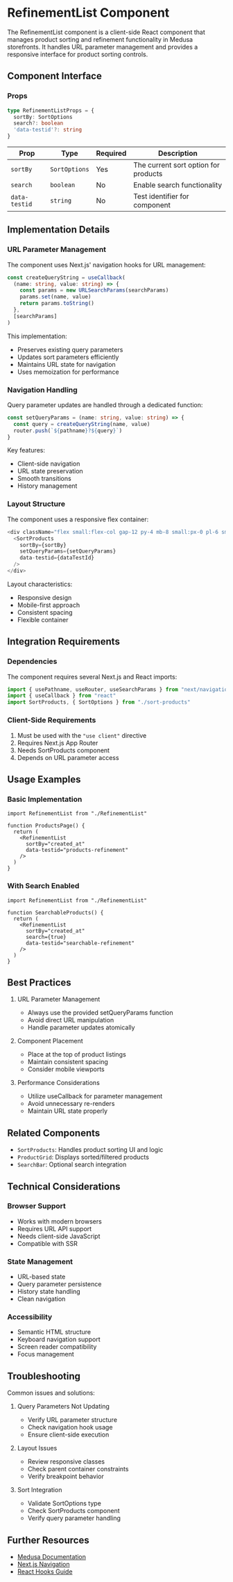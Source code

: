 # RefinementList Component

The RefinementList component is a client-side React component that manages product sorting and refinement functionality in Medusa storefronts. It handles URL parameter management and provides a responsive interface for product sorting controls.

## Component Interface

### Props

```typescript copy
type RefinementListProps = {
  sortBy: SortOptions
  search?: boolean
  'data-testid'?: string
}
```

| Prop | Type | Required | Description |
|------|------|----------|-------------|
| `sortBy` | `SortOptions` | Yes | The current sort option for products |
| `search` | `boolean` | No | Enable search functionality |
| `data-testid` | `string` | No | Test identifier for component |

## Implementation Details

### URL Parameter Management

The component uses Next.js' navigation hooks for URL management:

```typescript copy
const createQueryString = useCallback(
  (name: string, value: string) => {
    const params = new URLSearchParams(searchParams)
    params.set(name, value)
    return params.toString()
  },
  [searchParams]
)
```

This implementation:
- Preserves existing query parameters
- Updates sort parameters efficiently
- Maintains URL state for navigation
- Uses memoization for performance

### Navigation Handling

Query parameter updates are handled through a dedicated function:

```typescript copy
const setQueryParams = (name: string, value: string) => {
  const query = createQueryString(name, value)
  router.push(`${pathname}?${query}`)
}
```

Key features:
- Client-side navigation
- URL state preservation
- Smooth transitions
- History management

### Layout Structure

The component uses a responsive flex container:

```typescript copy
<div className="flex small:flex-col gap-12 py-4 mb-8 small:px-0 pl-6 small:min-w-[250px] small:ml-[1.675rem]">
  <SortProducts 
    sortBy={sortBy} 
    setQueryParams={setQueryParams} 
    data-testid={dataTestId} 
  />
</div>
```

Layout characteristics:
- Responsive design
- Mobile-first approach
- Consistent spacing
- Flexible container

## Integration Requirements

### Dependencies

The component requires several Next.js and React imports:

```typescript copy
import { usePathname, useRouter, useSearchParams } from "next/navigation"
import { useCallback } from "react"
import SortProducts, { SortOptions } from "./sort-products"
```

### Client-Side Requirements

1. Must be used with the `"use client"` directive
2. Requires Next.js App Router
3. Needs SortProducts component
4. Depends on URL parameter access

## Usage Examples

### Basic Implementation

```tsx copy
import RefinementList from "./RefinementList"

function ProductsPage() {
  return (
    <RefinementList 
      sortBy="created_at"
      data-testid="products-refinement"
    />
  )
}
```

### With Search Enabled

```tsx copy
import RefinementList from "./RefinementList"

function SearchableProducts() {
  return (
    <RefinementList 
      sortBy="created_at"
      search={true}
      data-testid="searchable-refinement"
    />
  )
}
```

## Best Practices

1. URL Parameter Management
   - Always use the provided setQueryParams function
   - Avoid direct URL manipulation
   - Handle parameter updates atomically

2. Component Placement
   - Place at the top of product listings
   - Maintain consistent spacing
   - Consider mobile viewports

3. Performance Considerations
   - Utilize useCallback for parameter management
   - Avoid unnecessary re-renders
   - Maintain URL state properly

## Related Components

- `SortProducts`: Handles product sorting UI and logic
- `ProductGrid`: Displays sorted/filtered products
- `SearchBar`: Optional search integration

## Technical Considerations

### Browser Support

- Works with modern browsers
- Requires URL API support
- Needs client-side JavaScript
- Compatible with SSR

### State Management

- URL-based state
- Query parameter persistence
- History state handling
- Clean navigation

### Accessibility

- Semantic HTML structure
- Keyboard navigation support
- Screen reader compatibility
- Focus management

## Troubleshooting

Common issues and solutions:

1. Query Parameters Not Updating
   - Verify URL parameter structure
   - Check navigation hook usage
   - Ensure client-side execution

2. Layout Issues
   - Review responsive classes
   - Check parent container constraints
   - Verify breakpoint behavior

3. Sort Integration
   - Validate SortOptions type
   - Check SortProducts component
   - Verify query parameter handling

## Further Resources

- [Medusa Documentation](https://docs.medusajs.com)
- [Next.js Navigation](https://nextjs.org/docs/app/api-reference/functions/use-router)
- [React Hooks Guide](https://react.dev/reference/react/hooks)